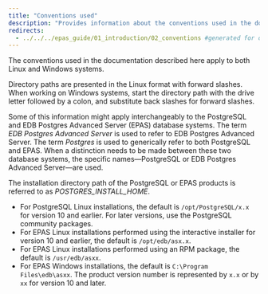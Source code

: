 ```yaml
---
title: "Conventions used"
description: "Provides information about the conventions used in the documentation"
redirects:
  - ../../../epas_guide/01_introduction/02_conventions #generated for docs/epas/reorg-role-use-case-mode
---
```


<div id="conventions" class="registered_link"></div>

The conventions used in the documentation described here apply to both Linux and Windows systems. 

Directory paths are presented in the Linux format with forward slashes. When working on Windows systems, start the directory path with the drive letter followed by a colon, and substitute back slashes for forward slashes.

Some of this information might apply interchangeably to the PostgreSQL and EDB Postgres Advanced Server (EPAS) database systems. The term *EDB Postgres Advanced Server* is used to refer to EDB Postgres Advanced Server. The term *Postgres* is used to generically refer to both PostgreSQL and EPAS. When a distinction needs to be made between these two database systems, the specific names&mdash;PostgreSQL or EDB Postgres Advanced Server&mdash;are used.

The installation directory path of the PostgreSQL or EPAS products is referred to as *POSTGRES_INSTALL_HOME*.

-   For PostgreSQL Linux installations, the default is `/opt/PostgreSQL/x.x` for version 10 and earlier. For later versions, use the PostgreSQL community packages.
-   For EPAS Linux installations performed using the interactive installer for version 10 and earlier, the default is `/opt/edb/asx.x`.
-   For EPAS Linux installations performed using an RPM package, the default is `/usr/edb/asxx`.
-   For EPAS Windows installations, the default is `C:\Program Files\edb\asxx`. The product version number is represented by `x.x` or by `xx` for version 10 and later.
